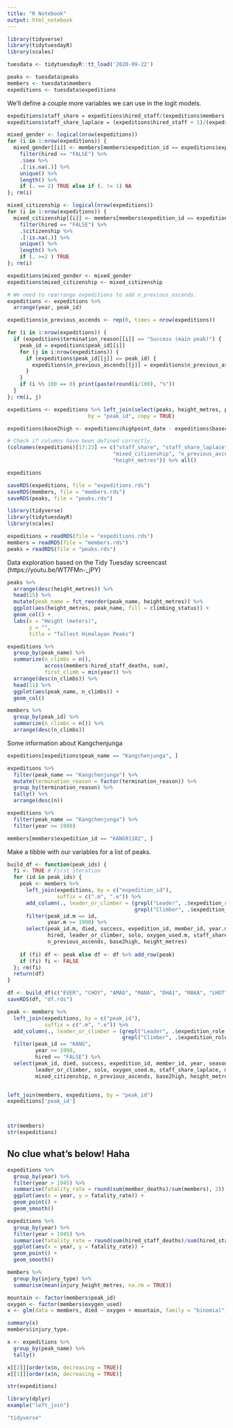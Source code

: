 ```yaml
---
title: "R Notebook"
output: html_notebook
---
```


```r
library(tidyverse)
library(tidytuesdayR)
library(scales)
```


```r
tuesdata <- tidytuesdayR::tt_load('2020-09-22')
```


```r
peaks <- tuesdata$peaks
members <- tuesdata$members
expeditions <- tuesdata$expeditions
```

We'll define a couple more variables we can use in the logit models.

```r
expeditions$staff_share = expeditions$hired_staff/(expeditions$members + expeditions$hired_staff)
expeditions$staff_share_laplace = (expeditions$hired_staff + 1)/(expeditions$members + expeditions$hired_staff + 2)

mixed_gender <- logical(nrow(expeditions))
for (i in 1:nrow(expeditions)) {
  mixed_gender[[i]] <- members[members$expedition_id == expeditions$expedition_id[[i]], ] %>%
    filter(hired == "FALSE") %>%
    .$sex %>%
    .[!is.na(.)] %>%
    unique() %>%
    length() %>%
    if (. == 2) TRUE else if (. != 1) NA
}; rm(i)

mixed_citizenship <- logical(nrow(expeditions))
for (i in 1:nrow(expeditions)) {
  mixed_citizenship[[i]] <- members[members$expedition_id == expeditions$expedition_id[[i]], ] %>%
    filter(hired == "FALSE") %>%
    .$citizenship %>%
    .[!is.na(.)] %>%
    unique() %>%
    length() %>%
    if (. >=2 ) TRUE
}; rm(i)

expeditions$mixed_gender <- mixed_gender
expeditions$mixed_citizenship <- mixed_citizenship

# We need to rearrange expeditions to add n_previous_ascends.
expeditions <- expeditions %>%
  arrange(year, peak_id)

expeditions$n_previous_ascends <- rep(0, times = nrow(expeditions))

for (i in 1:nrow(expeditions)) {
  if (expeditions$termination_reason[[i]] == "Success (main peak)") {
    peak_id = expeditions$peak_id[[i]]
    for (j in i:nrow(expeditions)) {
      if (expeditions$peak_id[[j]] == peak_id) {
        expeditions$n_previous_ascends[[j]] = expeditions$n_previous_ascends[[j]] + 1
      }
    }
    if (i %% 100 == 0) print(paste(round(i/100), "%"))
  }
}; rm(i, j)

expeditions <- expeditions %>% left_join(select(peaks, height_metres, peak_id), 
                          by = "peak_id", copy = TRUE)

expeditions$base2high <- expeditions$highpoint_date - expeditions$basecamp_date

# Check if columns have been defined correctly.
(colnames(expeditions)[17:23] == c("staff_share", "staff_share_laplace", "mixed_gender",
                                  "mixed_citizenship", "n_previous_ascends", "base2high",
                                  "height_metres")) %>% all()

expeditions
```

```r
saveRDS(expeditions, file = "expeditions.rds")
saveRDS(members, file = "members.rds")
saveRDS(peaks, file = "peaks.rds")
```

```r
library(tidyverse)
library(tidytuesdayR)
library(scales)

expeditions = readRDS(file = "expeditions.rds")
members = readRDS(file = "members.rds")
peaks = readRDS(file = "peaks.rds")
```


Data exploration based on the Tidy Tuesday screencast (https://youtu.be/WT7FMn-_jPY)

```r
peaks %>%
  arrange(desc(height_metres)) %>%
  head(15) %>%
  mutate(peak_name = fct_reorder(peak_name, height_metres)) %>%
  ggplot(aes(height_metres, peak_name, fill = climbing_status)) +
  geom_col() +
  labs(x = "Height (meters)",
       y = "",
       title = "Tallest Himalayan Peaks")

expeditions %>%
  group_by(peak_name) %>%
  summarize(n_climbs = n(),
            across(members:hired_staff_deaths, sum),
            first_climb = min(year)) %>%
  arrange(desc(n_climbs)) %>%
  head(11) %>%
  ggplot(aes(peak_name, n_climbs)) +
  geom_col()

members %>%
  group_by(peak_id) %>%
  summarize(n_climbs = n()) %>%
  arrange(desc(n_climbs))
```

Some information about Kangchenjunga

```r
expeditions[expeditions$peak_name == "Kangchenjunga", ]

expeditions %>%
  filter(peak_name == "Kangchenjunga") %>%
  mutate(termination_reason = factor(termination_reason)) %>%
  group_by(termination_reason) %>%
  tally() %>%
  arrange(desc(n))

expeditions %>%
  filter(peak_name == "Kangchenjunga") %>%
  filter(year >= 1990)

members[members$expedition_id == "KANG91102", ]

```

Make a tibble with our variables for a list of peaks.

```r

build_df <- function(peak_ids) {
  fi <- TRUE # First iteration
  for (id in peak_ids) {
    peak <- members %>%
      left_join(expeditions, by = c("expedition_id"), 
                suffix = c(".m", ".e")) %>%
      add_column(., leader_or_climber = (grepl("Leader", .$expedition_role, TRUE) |
                                         grepl("Climber", .$expedition_role, TRUE))) %>%
      filter(peak_id.m == id,
             year.m >= 1990) %>%
      select(peak_id.m, died, success, expedition_id, member_id, year.m, season.m, sex, age, expedition_role,
             hired, leader_or_climber, solo, oxygen_used.m, staff_share_laplace, mixed_gender, mixed_citizenship,
             n_previous_ascends, base2high, height_metres)
    
    if (fi) df <- peak else df <- df %>% add_row(peak)
    if (fi) fi <- FALSE
  }; rm(fi)
  return(df)
} 

```


```r

df <- build_df(c("EVER", "CHOY", "AMAD", "MANA", "DHA1", "MAKA", "LHOT", "BARU", "PUMO", "ANN1", "KANG", "HIML"))
saveRDS(df, "df.rds")

```

```r
peak <- members %>%
  left_join(expeditions, by = c("peak_id"), 
            suffix = c(".m", ".e")) %>%
  add_column(., leader_or_climber = (grepl("Leader", .$expedition_role, TRUE) |
                                     grepl("Climber", .$expedition_role, TRUE))) %>%
  filter(peak_id == "KANG",
         year >= 1990,
         hired == "FALSE") %>%
  select(peak_id, died, success, expedition_id, member_id, year, season, sex, age, expedition_role,
         leader_or_climber, solo, oxygen_used.m, staff_share_laplace, mixed_gender,
         mixed_citizenship, n_previous_ascends, base2high, height_metres)


left_join(members, expeditions, by = "peak_id") 
expeditions['peak_id']



str(members)
str(expeditions)
```


No clue what's below! Haha
---------------------------------------------------------------------------------------

```r
expeditions %>%
  group_by(year) %>%
  filter(year > 1945) %>%
  summarise(fatality_rate = round(sum(member_deaths)/sum(members), 2)) %>%
  ggplot(aes(x = year, y = fatality_rate)) +
  geom_point() +
  geom_smooth()
```

```r
expeditions %>%
  group_by(year) %>%
  filter(year > 1945) %>%
  summarise(fatality_rate = round(sum(hired_staff_deaths)/sum(hired_staff), 2)) %>%
  ggplot(aes(x = year, y = fatality_rate)) +
  geom_point() +
  geom_smooth()
```

```r
members %>%
  group_by(injury_type) %>%
  summarise(mean(injury_height_metres, na.rm = TRUE))
```
```r
mountain <- factor(members$peak_id)
oxygen <- factor(members$oxygen_used)
x <- glm(data = members, died ~ oxygen + mountain, family = "binomial")

summary(x)
members$injury_type.
```


```r
x <- expeditions %>%
  group_by(peak_name) %>%
  tally()

x[[2]][order(x$n, decreasing = TRUE)]
x[[1]][order(x$n, decreasing = TRUE)]
```
```r
str(expeditions)
```

```r
library(dplyr)
example("left_join")

"tidyverse"
```

